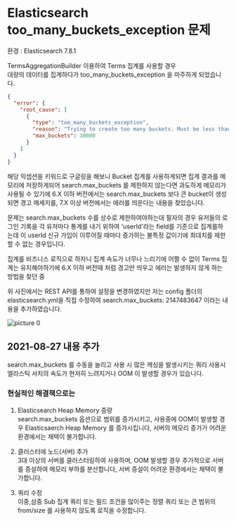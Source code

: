# Elasticsearch too_many_buckets_exception 문제

환경 : Elasticsearch 7.8.1

TermsAggregationBuilder 이용하여 Terms 집계를 사용할 경우  
대량의 데이터를 집계하다가 too_many_buckets_exception 을 마주하게 되었습니다.

```json
{
  "error": {
    "root_cause": [
      {
        "type": "too_many_buckets_exception",
        "reason": "Trying to create too many buckets. Must be less than or equal to: [10000] but was [10001]. This limit can be set by changing the [search.max_buckets] cluster level setting.",
        "max_buckets": 10000
      }
    ]
  }
}
```

해당 익셉션을 키워드로 구글링을 해보니 Bucket 집계를 사용하게되면 집계 결과를 메모리에 저장하게되어 search.max_buckets 를 제한하지 않는다면 과도하게 메모리가 사용될 수 있기에 6.X 이하 버전에서는 search.max_buckets 보다 큰 bucket이 생성되면 경고 메세지를, 7.X 이상 버전에서는 에러를 띄운다는 내용을 찾았습니다.

문제는 search.max_buckets 수를 상수로 제한하여야하는대 필자의 경우 유저들의 로그인 기록을 각 유저마다 통계를 내기 위하여 'userId'라는 field를 기준으로 집계를하는데 이 userId 신규 가입이 이루어질 때마다 증가하는 불특정 값이기에 최대치를 제한할 수 없는 경우입니다.

집계를 비즈니스 로직으로 하자니 집계 속도가 너무나 느리기에 어쩔 수 없이 Terms 집계는 유지해야하기에 6.X 이하 버전때 처럼 경고만 띄우고 에러는 발생하지 않게 하는 방법을 찾던 중 



위 사진에서는 REST API를 통하여 설정을 변경하였지만 저는 config 폴더의 elasticsearch.yml을 직접 수정하여 search.max_buckets: 2147483647 이라는 내용을 추가하였습니다.

![picture 0](./images/Elasticsearch-too-many-buckets-exception-issue-1694430720944.png)  

## 2021-08-27 내용 추가


search.max_buckets 를 수동을 늘리고 사용 시 많은 캐싱을 발생시키는 쿼리 사용시 엘라스틱 서치의 속도가 현저히 느려지거나 OOM 이 발생할 경우가 있습니다.

### 현실적인 해결책으로는

1.  Elasticsearch Heap Memory 증량  
    search.max_buckets 옵션으로 범위를 증가시키고, 사용중에 OOM이 발생할 경우 Elasticsaerch Heap Memory 를 증가시킵니다, 서버의 메모리 증가가 어려운 환경에서는 채택이 불가합니다.

2.  클러스터에 노드(서버) 추가  
    3대 이상의 서버를 클러스터링하여 사용하며, OOM 발생할 경우 추가적으로 서버를 증설하여 메모리 부하를 분산합니다, 서버 증설이 어려운 환경에서는 채택이 불가합니다.

3.  쿼리 수정  
    이중,삼중 Sub 집계 쿼리 또는 필드 조건을 많이주는 정렬 쿼리 또는 큰 범위의 from/size 를 사용하지 않도록 로직을 수정합니다.